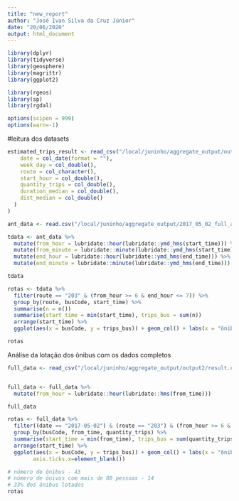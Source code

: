```yaml
---
title: "new_report"
author: "José Ivan Silva da Cruz Júnior"
date: "20/06/2020"
output: html_document
---
```


```r
library(dplyr)
library(tidyverse)
library(geosphere)
library(magrittr)
library(ggplot2)

library(rgeos)
library(sp)
library(rgdal)

options(scipen = 999)
options(warn=-1)
```

#leitura dos datasets
```r
estimated_trips_result <- read_csv("/local/juninho/aggregate_output/output2/result.csv", col_types = list(
    date = col_date(format = ""),
    week_day = col_double(),
    route = col_character(),
    start_hour = col_double(),
    quantity_trips = col_double(),
    duration_median = col_double(),
    dist_median = col_double()
  )
)

ant_data <- read.csv("/local/juninho/aggregate_output/2017_05_02_full_agg", stringsAsFactors=F)
```

```r
tdata <- ant_data %>% 
  mutate(from_hour = lubridate::hour(lubridate::ymd_hms(start_time))) %>% 
  mutate(from_minute = lubridate::minute(lubridate::ymd_hms(start_time))) %>% 
  mutate(end_hour = lubridate::hour(lubridate::ymd_hms(end_time))) %>% 
  mutate(end_minute = lubridate::minute(lubridate::ymd_hms(end_time)))

tdata

rotas <- tdata %>% 
  filter(route == "203" & (from_hour >= 6 & end_hour <= 7)) %>%
  group_by(route, busCode, start_time) %>% 
  summarise(n = n())
  summarise(start_time = min(start_time), trips_bus = sum(n)) 
  arrange(start_time) %>% 
  ggplot(aes(x = busCode, y = trips_bus)) + geom_col() + labs(x = "ônibus", y = "quantidade de passageiros")

rotas

```

Análise da lotação dos ônibus com os dados completos
```r
full_data <- read_csv("/local/juninho/aggregate_output/output2/result.csv")


full_data <- full_data %>% 
  mutate(from_hour = lubridate::hour(lubridate::hms(from_time)))

full_data

rotas <- full_data %>% 
  filter((date == "2017-05-02") & (route == "203") & (from_hour >= 6 & end_hour <= 7)) %>%
  group_by(busCode, from_time, quantity_trips) %>% 
  summarise(start_time = min(from_time), trips_bus = sum(quantity_trips)) %>% 
  arrange(start_time) %>% 
  ggplot(aes(x = busCode, y = trips_bus)) + geom_col() + labs(x = "ônibus", y = "quantidade de passageiros") + theme(axis.title.x=element_blank(),  axis.text.x=element_blank(),
        axis.ticks.x=element_blank())

# número de ônibus - 43
# número de õnivus com mais de 80 pessoas - 14 
# 33% dos ônibus lotados
rotas
```

